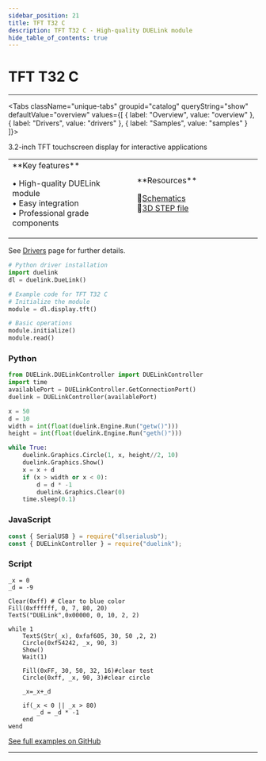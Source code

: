 ```yaml
---
sidebar_position: 21
title: TFT T32 C
description: TFT T32 C - High-quality DUELink module
hide_table_of_contents: true
---
```



# TFT T32 C

<ImageSection 
  product="dtftt32-c"
  tagline="High-quality DUELink module"
/>

---

<Tabs className="unique-tabs" groupid="catalog" queryString="show" defaultValue="overview"
  values={[
    {
        label: "Overview",
        value: "overview"
    },
    {
        label: "Drivers",
        value: "drivers"
    },
    {
        label: "Samples",
        value: "samples"
    }
]}>

<TabItem value="overview">

3.2-inch TFT touchscreen display for interactive applications

<table><td width='50%'>
**Key features**

• High-quality DUELink module<br/>
• Easy integration<br/>
• Professional grade components<br/>

</td><td width='50%'>
**Resources**
 
📄[Schematics](/sch/gdl-dtftt32-c.pdf)<br/>
🔩[3D STEP file](/3d/gdl-dtftt32-c.step)<br/>
</td></table>

</TabItem>

<TabItem value="drivers">

See [Drivers](/docs/engine/drivers) page for further details.

```python
# Python driver installation
import duelink
dl = duelink.DueLink()

# Example code for TFT T32 C
# Initialize the module
module = dl.display.tft()

# Basic operations
module.initialize()
module.read()
```

</TabItem>

<TabItem value="samples">

### Python

```python
from DUELink.DUELinkController import DUELinkController
import time
availablePort = DUELinkController.GetConnectionPort()
duelink = DUELinkController(availablePort)

x = 50
d = 10
width = int(float(duelink.Engine.Run("getw()")))
height = int(float(duelink.Engine.Run("geth()")))

while True:
    duelink.Graphics.Circle(1, x, height//2, 10)
    duelink.Graphics.Show()
    x = x + d
    if (x > width or x < 0):
        d = d * -1
        duelink.Graphics.Clear(0)
    time.sleep(0.1)
```

### JavaScript

```javascript
const { SerialUSB } = require("dlserialusb");
const { DUELinkController } = require("duelink");
```

### Script

```basic
_x = 0
_d = -9

Clear(0xff) # Clear to blue color
Fill(0xffffff, 0, 7, 80, 20)
TextS("DUELink",0x00000, 0, 10, 2, 2)
    
while 1
    TextS(Str(_x), 0xfaf605, 30, 50 ,2, 2)
    Circle(0xf54242, _x, 90, 3) 
    Show()
    Wait(1)
    
    Fill(0xFF, 30, 50, 32, 16)#clear test
    Circle(0xff, _x, 90, 3)#clear circle

    _x=_x+_d
    
    if(_x < 0 || _x > 80)
        _d = _d * -1
    end
wend 
```

[See full examples on GitHub](https://github.com/ghi-electronics/duelink-website/tree/main/static/code/samples)

</TabItem>

</Tabs>

---

<OrderSection
    product="DUELink TFT T32 C"
    partnumber="GDL-DTFTT32-C"
    price="$19.99"
/>
